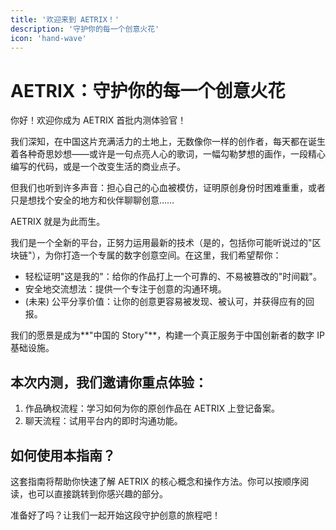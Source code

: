 ```yaml
---
title: '欢迎来到 AETRIX！'
description: '守护你的每一个创意火花'
icon: 'hand-wave'
---
```


# AETRIX：守护你的每一个创意火花

你好！欢迎你成为 AETRIX 首批内测体验官！

我们深知，在中国这片充满活力的土地上，无数像你一样的创作者，每天都在诞生着各种奇思妙想——或许是一句点亮人心的歌词，一幅勾勒梦想的画作，一段精心编写的代码，或是一个改变生活的商业点子。

但我们也听到许多声音：担心自己的心血被模仿，证明原创身份时困难重重，或者只是想找个安全的地方和伙伴聊聊创意……

AETRIX 就是为此而生。

我们是一个全新的平台，正努力运用最新的技术（是的，包括你可能听说过的"区块链"），为你打造一个专属的数字创意空间。在这里，我们希望帮你：

- 轻松证明"这是我的"：给你的作品打上一个可靠的、不易被篡改的"时间戳"。
- 安全地交流想法：提供一个专注于创意的沟通环境。
- (未来) 公平分享价值：让你的创意更容易被发现、被认可，并获得应有的回报。

我们的愿景是成为**"中国的 Story"**，构建一个真正服务于中国创新者的数字 IP 基础设施。

## 本次内测，我们邀请你重点体验：

1. 作品确权流程：学习如何为你的原创作品在 AETRIX 上登记备案。
2. 聊天流程：试用平台内的即时沟通功能。

## 如何使用本指南？

这套指南将帮助你快速了解 AETRIX 的核心概念和操作方法。你可以按顺序阅读，也可以直接跳转到你感兴趣的部分。

准备好了吗？让我们一起开始这段守护创意的旅程吧！ 